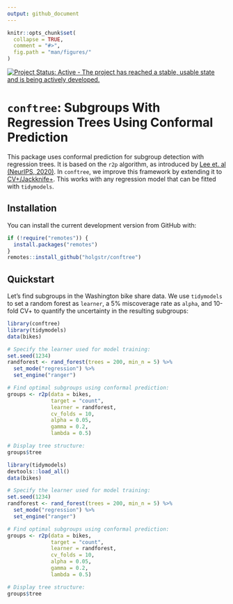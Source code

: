 ```yaml
---
output: github_document
---
```


<!-- README.md is generated from README.Rmd. Please edit that file -->

```r
knitr::opts_chunk$set(
  collapse = TRUE,
  comment = "#>",
  fig.path = "man/figures/"
)
```

<!-- badges: start -->
[![Project Status: Active - The project has reached a stable, usable state and is being actively developed.](https://www.repostatus.org/badges/latest/active.svg)](https://www.repostatus.org/#active)
<!-- badges: end -->

# **`conftree`**: Subgroups With Regression Trees Using Conformal Prediction

This package uses conformal prediction for subgroup detection with regression trees. It is based on the `r2p` algorithm, as introduced by [Lee et. al (NeurIPS, 2020)][1]. In `conftree`, we improve this framework by extending it to [CV+/Jackknife+][2]. This works with any regression model that can be fitted with `tidymodels`.

## Installation

You can install the current development version from GitHub with:

```r
if (!require("remotes")) {
  install.packages("remotes")
}
remotes::install_github("holgstr/conftree")
```

## Quickstart

Let's find subgroups in the Washington bike share data. We use `tidymodels` to set a random forest as `learner`, a 5% miscoverage rate as `alpha`, and 10-fold CV+ to quantify the uncertainty in the resulting subgroups:

```r
library(conftree)
library(tidymodels)
data(bikes)

# Specify the learner used for model training:
set.seed(1234)
randforest <- rand_forest(trees = 200, min_n = 5) %>%
  set_mode("regression") %>%
  set_engine("ranger")

# Find optimal subgroups using conformal prediction:
groups <- r2p(data = bikes,
              target = "count",
              learner = randforest,
              cv_folds = 10,
              alpha = 0.05,
              gamma = 0.2,
              lambda = 0.5)

# Display tree structure:
groups$tree

```

```r
library(tidymodels)
devtools::load_all()
data(bikes)

# Specify the learner used for model training:
set.seed(1234)
randforest <- rand_forest(trees = 200, min_n = 5) %>%
  set_mode("regression") %>%
  set_engine("ranger")

# Find optimal subgroups using conformal prediction:
groups <- r2p(data = bikes,
              target = "count",
              learner = randforest,
              cv_folds = 10,
              alpha = 0.05,
              gamma = 0.2,
              lambda = 0.5)

# Display tree structure:
groups$tree

```

[1]: https://proceedings.neurips.cc/paper/2020/hash/1819020b02e926785cf3be594d957696-Abstract.html

[2]: https://arxiv.org/abs/1905.02928
